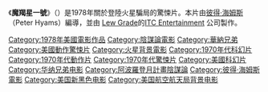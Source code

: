 {{unreferenced|time=2019-07-16T10:58:05+00:00}}
{{Expand English|Capricorn One}}
{{Infobox Film
| name = 魔羯星一號
| original_name = {{lang|en|''Capricorn One''}}
| image = 
| caption = 電影海報
| imdb_id = 0077294
| amg_id = 1:8071
| writer = [[彼得·海姆斯|彼得·海姆斯]](Peter Hyams)
| starring = [[伊利奧·高德|伊利奧·高德]](Elliott Gould)<br>[[詹姆斯·布洛林|詹姆斯·布洛林]](James Brolin)<br>[[布蘭達·華卡路|布蘭達·華卡路]](Brenda Vaccaro)<br>[[山姆·華特斯頓|山姆·華特斯頓]](Sam Waterston)<br>[[O·J·辛普森|O·J·辛普森]](O. J. Simpson)<br>[[霍爾·布魯克|霍爾·布魯克]](Hal Holbrook)<br>[[卡倫·布雷克|卡倫·布雷克]](Karen Black)<br>[[泰利·沙瓦拉|泰利·沙瓦拉]]<br>[[大衛·修德斯頓|大衛·修德斯頓]](David Huddleston)<br>[[大衛道爾David_Doyle|大衛道爾David Doyle]]<br>[[詹姆斯·凱倫|詹姆斯·凱倫]]James Karen
| director = 彼得·海姆斯
| producer = [[Paul_N._Lazarus_III|Paul N. Lazarus III]]
| cinematography = [[比爾·巴特勒|比爾·巴特勒]](Bill Butler)
| editing = [[詹姆斯·米契爾l|詹姆斯·米契爾l]](James Mitchel)
| distributor = [[華納兄弟|華納兄弟]]
| released = 1978年6月2日([[美國|美國]])
| runtime = 123分鐘
| language = [[英文|英文]]
| music = [[傑瑞高史密斯|傑瑞高史密斯]](Jerry Goldsmith)
| awards =
| budget = $500萬[[美元|美元]](預計)
| certificate_no = 25000
}}
《'''魔羯星一號'''》（{{lang-en|''Capricorn One''}}）是1978年關於登陸火星騙局的驚悚片。本片由[[彼得·海姆斯|彼得·海姆斯]]（Peter Hyams）編導，並由 [[Lew_Grade|Lew Grade]]的[[ITC_Entertainment|ITC Entertainment]] 公司製作。

{{Peter Hyams}}
{{film-stub}}
{{DEFAULTSORT:Capricorn One}}
[[Category:1978年美國電影作品|Category:1978年美國電影作品]]
[[Category:陰謀論電影|Category:陰謀論電影]]
[[Category:華納兄弟|Category:華納兄弟]]
[[Category:美國動作驚悚片|Category:美國動作驚悚片]]
[[Category:火星背景電影|Category:火星背景電影]]
[[Category:1970年代科幻片|Category:1970年代科幻片]]
[[Category:1970年代動作片|Category:1970年代動作片]]
[[Category:1970年代驚悚片|Category:1970年代驚悚片]]
[[Category:美國科幻片|Category:美國科幻片]]
[[Category:华纳兄弟电影|Category:华纳兄弟电影]]
[[Category:阿波羅登月計畫陰謀論|Category:阿波羅登月計畫陰謀論]]
[[Category:彼得·海姆斯電影|Category:彼得·海姆斯電影]]
[[Category:美国新黑色电影|Category:美国新黑色电影]]
[[Category:美国航空航天局背景电影|Category:美国航空航天局背景电影]]